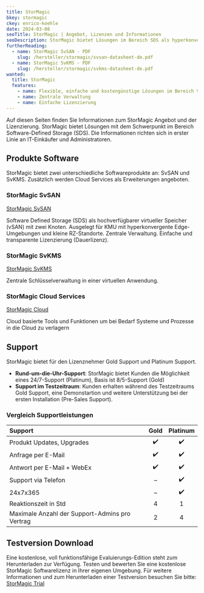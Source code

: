 ```yaml
---
title: StorMagic
bkey: stormagic
ckey: enrico-koehle
date: 2024-03-08
seoTitle: StorMagic | Angebot, Lizenzen und Informationen
seoDescription: StorMagic bietet Lösungen im Bereich SDS als hyperkonvergenter Speicher
furtherReading:
  - name: StorMagic SvSAN - PDF
    slug: /hersteller/stormagic/svsan-datasheet-de.pdf
  - name: StorMagic SvKMS - PDF
    slug: /hersteller/stormagic/svkms-datasheet-de.pdf
wanted:
  title: StorMagic
  features:
    - name: Flexible, einfache und kostengünstige Lösungen im Bereich Virtual Storage
    - name: Zentrale Verwaltung
    - name: Einfache Lizenzierung
---
```


<Intro>

Auf diesen Seiten finden Sie Informationen zum StorMagic Angebot und der Lizenzierung.
StorMagic bietet Lösungen mit dem Schwerpunkt im Bereich Software-Defined Storage (SDS).
Die Informationen richten sich in erster Linie an IT-Einkäufer und Administratoren.

</Intro>

<TOC />



## Produkte Software

StorMagic bietet zwei unterschiedliche Softwareprodukte an: SvSAN und SvKMS.
Zusätzlich werden Cloud Services als Erweiterungen angeboten.


### StorMagic SvSAN

<Info type="light">

<ArrowItem>

 [StorMagic SvSAN](/hersteller/stormagic/svsan/) <br />

 Software Defined Storage (SDS) als hochverfügbarer virtueller Speicher (vSAN) mit zwei Knoten. Ausgelegt für KMU mit hyperkonvergente Edge-Umgebungen und kleine RZ-Standorte. Zentrale Verwaltung. Einfache und transparente Lizenzierung (Dauerlizenz).

</ArrowItem>

</Info>


### StorMagic SvKMS

<Info type="light">

<ArrowItem>

 [StorMagic SvKMS](/hersteller/stormagic/svkms/)  <br />

 Zentrale Schlüsselverwaltung in einer virtuellen Anwendung.

</ArrowItem>

</Info>



### StorMagic Cloud Services

<Info type="light">

<ArrowItem>

 [StorMagic Cloud](/hersteller/stormagic/cloud/)  <br />

 Cloud basierte Tools und Funktionen um bei Bedarf Systeme und Prozesse in die Cloud zu verlagern

</ArrowItem>

</Info>





## Support

StorMagic bietet für den Lizenznehmer Gold Support und Platinum Support.

- **Rund-um-die-Uhr-Support**: StorMagic bietet Kunden die Möglichkeit eines 24/7-Support (Platinum), Basis ist 8/5-Support (Gold)
- **Support im Testzeitraum**: Kunden erhalten während des Testzeitraums Gold Support, eine Demonstartion und weitere Unterstützung bei der ersten Installation (Pre-Sales Support).



### Vergleich Supportleistungen

| Support | Gold | Platinum |
| :--- | :---: | :---: |
| Produkt Updates, Upgrades | ✔️ | ✔️ |
| Anfrage per E-Mail | ✔️ | ✔️ |
| Antwort per E-Mail + WebEx | ✔️ | ✔️ |
| Support via Telefon  | – | ✔️ |
| 24x7x365 | – | ✔️ |
| Reaktionszeit in Std | 4 | 1 |
| Maximale Anzahl der Support-Admins pro Vertrag | 2 | 4 |



## Testversion Download

Eine kostenlose, voll funktionsfähige Evaluierungs-Edition steht zum Herunterladen zur Verfügung. Testen und bewerten Sie eine kostenlose StorMagic Softwarelizenz in Ihrer eigenen Umgebung.
Für weitere Informationen und zum Herunterladen einer Testversion besuchen Sie bitte: [StorMagic Trial](https://stormagic.com/de/trial/)




<GetInTouch theme="light" />
